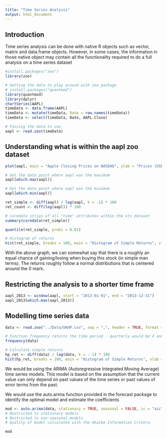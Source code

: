 ```yaml
---
title: "Time Series Analysis"
output: html_document
---
```


## Introduction

Time series analysis can be done with native R objects such as vector, matrix and data.frame objects. However, in some cases, the information in those native object may contain all the functionality required to do a full analysis on a time series dataset

```r
#install.packages("zoo")
library(zoo)

# Getting the data to play around with zoo package
# install.packages("quantmod")
library(quantmod)
library(dplyr)
chartSeries(AAPL)
timeData <- data.frame(AAPL)
timeData <- mutate(timeData, Date = row.names(timeData))
timeData <- select(timeData, Date, AAPL.Close)

# Passing the data to zoo
aapl <- read.zoo(timeData)
```

## Understanding what is within the aapl zoo dataset

```r
plot(aapl, main = "Apple Closing Prices on NASDAQ", ylab = "Prices (USD)", xlab = "Date")

# Get the data point where aapl was the maximum
aapl[which.max(aapl)]

# Get the data point where aapl was the minimum
aapl[which.min(aapl)]

ret_simple <- diff(aapl) / lag(aapl, k = -1) * 100
ret_count <- diff(log(aapl)) * 100

# coredata strips of all "time" attributes within the xts dataset
summary(coredata(ret_simple))

quantile(ret_simple, probs = 0.01)

# Histogram of returns
hist(ret_simple, breaks = 100, main = "Histogram of Simple Returns", xlab = "%")
```

With the above graph, we can somewhat say that there is a roughly an equal chance of gaining/losing when buying this stock (in simple man terms). The returns roughly follow a normal distributions that is centered around the 0 mark.

## Restricting the analysis to a shorter time frame

```r
aapl_2013 <- window(aapl, start = "2013-01-01", end = "2013-12-31")
aapl_2013[which.max(aapl_2013)]
```

## Modelling time series data

```r
data <- read.zoo("../Data/UKHP.csv", sep = ",", header = TRUE, format = "%Y-%m", FUN = as.yearmon)

# Function frequency returns the time period - quarterly would be 4 and monthly would be 12
frequency(data)

# Calculate simple returns
hp_ret <- diff(data) / lag(data, k = - 1) * 100
hist(hp_ret, breaks = 100, main = "Histogram of Simple Returns", xlab = "%")
```

We would be using the ARIMA (Autoregressive Integrated Moving Average) time series models. This model is based on the assumption that the current value can only depend on past values of the time series or past values of error terms from the past.

We would use the auto.arima function provided in the forecast package to identify the optimal model and estimate the coefficients

```r
mod <- auto.arima(data, stationary = TRUE, seasonal = FALSE, ic = "aic")
# Restricted to stationary models
# Restricted to non-seasonal models
# Quality of model calculated with the Akaike Information Critera

mod
```
